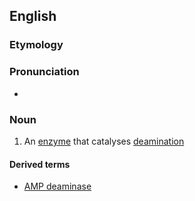 ==English==

===Etymology===
{{confix|en|de|amino|ase}}

===Pronunciation===
* {{a|UK}} {{IPA|en|/diːˈæmɪneɪz/}}

===Noun===
{{en-noun}}

# {{lb|en|enzyme}} An [[enzyme]] that catalyses [[deamination]]

====Derived terms====
* [[AMP deaminase]]